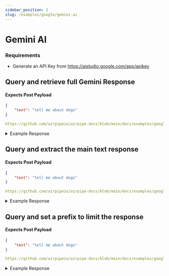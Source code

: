 ```yaml
---
sidebar_position: 2
slug: /examples/google/gemini-ai
---
```


# Gemini AI

### Requirements
- Generate an API Key from https://aistudio.google.com/app/apikey


## Query and retrieve full Gemini Response
#### Expects Post Payload

```json
{
    "text": "tell me about dogs"
}
```

```yml reference title="Query and retrieve full Gemini Response"
https://github.com/airpipeio/airpipe-docs/blob/main/docs/examples/google/configs/gemini-query-full-payload.yml
```

<details>
    <summary>Example Response</summary>
    ```json
    {
        "data": {
            "CheckBody": {
                "time.ms": 0,
                "data": {
                    "text": "tell me about dogs"
                },
                "message": "success"
            },
            "QueryGemini": {
                "time.ms": 4180,
                "data": {
                    "status": 200,
                    "headers": {
                        "content-type": "application/json; charset=UTF-8",
                        "vary": "Origin,Accept-Encoding",
                        "date": "Sun, 29 Sep 2024 15:40:42 GMT",
                        "server": "scaffolding on HTTPServer2",
                        "cache-control": "private",
                        "x-xss-protection": "0",
                        "x-frame-options": "SAMEORIGIN",
                        "x-content-type-options": "nosniff",
                        "server-timing": "gfet4t7; dur=4016",
                        "alt-svc": "h3=\":443\"; ma=2592000,h3-29=\":443\"; ma=2592000",
                        "accept-ranges": "none"
                    },
                    "body": {
                        "candidates": [
                            {
                                "content": {
                                    "parts": [
                                        {
                                            "text": "## Dogs: Man's Best Friend, and More!\n\nDogs, those furry, wagging companions, have been by our side for thousands of years. They're more than just pets; they're loyal friends, helpful assistants, and sometimes even family members. Let's delve into what makes dogs so special:\n\n**Origins and History:**\n\n* **Wolf Ancestry:** Domestic dogs are descended from wolves, with the earliest evidence of domestication dating back 15,000 years.\n* **Evolution:** Over time, dogs evolved to work alongside humans in various roles like hunting, herding, and guarding. This led to the development of different breeds, each with unique physical and behavioral characteristics.\n\n**Breed Diversity:**\n\n* **Over 300 Breeds:** The world boasts a fascinating variety of dog breeds, each with a distinct appearance, temperament, and purpose.\n* **Classifications:** Breeds are categorized based on their size, coat type, and intended roles, like working, herding, sporting, and companion dogs. \n* **Unique Traits:** From tiny Chihuahuas to massive Great Danes, each breed has its own personality and quirks.\n\n**Personality and Behavior:**\n\n* **Social Creatures:** Dogs are highly social animals, forming strong bonds with their human families.\n* **Intelligence and Trainability:** Many dogs are incredibly intelligent and capable of learning complex commands and tricks. \n* **Emotionally Expressive:** Dogs communicate their emotions through body language, vocalizations, and facial expressions.\n* **Individual Differences:**  While certain breeds tend to have specific temperament traits, each dog is an individual with their own unique personality.\n\n**Health and Care:**\n\n* **Lifespan:** Depending on the breed, dogs can live anywhere from 10 to 20 years.\n* **Nutrition and Exercise:** Dogs require a balanced diet and regular exercise to stay healthy and happy.\n* **Grooming:** Different breeds have different grooming needs, ranging from occasional brushing to daily baths.\n* **Veterinary Care:** Regular checkups, vaccinations, and preventative measures are crucial for maintaining good health.\n\n**Beyond Companionship:**\n\n* **Working Dogs:** Dogs play vital roles in various professions, including law enforcement, search and rescue, assistance for individuals with disabilities, and therapy work.\n* **Emotional Support:** Dogs provide emotional support, reduce stress, and improve mental well-being.\n* **Family Members:** For many families, dogs become cherished members, offering unconditional love, companionship, and joy.\n\n**Getting a Dog:**\n\n* **Research:** Before getting a dog, consider your lifestyle, living situation, and the breed's temperament and care requirements.\n* **Adopting:** Consider adopting a dog from a shelter or rescue organization, giving a loving home to a dog in need.\n* **Responsible Ownership:** Be prepared to provide a dog with a safe, loving environment, proper care, and training.\n\nDogs enrich our lives in countless ways. They offer companionship, loyalty, and unconditional love, making them truly deserving of their title: \"Man's Best Friend.\" \n"
                                        }
                                    ],
                                    "role": "model"
                                },
                                "finishReason": "STOP",
                                "index": 0,
                                "safetyRatings": [
                                    {
                                        "category": "HARM_CATEGORY_SEXUALLY_EXPLICIT",
                                        "probability": "NEGLIGIBLE"
                                    },
                                    {
                                        "category": "HARM_CATEGORY_HATE_SPEECH",
                                        "probability": "NEGLIGIBLE"
                                    },
                                    {
                                        "category": "HARM_CATEGORY_HARASSMENT",
                                        "probability": "NEGLIGIBLE"
                                    },
                                    {
                                        "category": "HARM_CATEGORY_DANGEROUS_CONTENT",
                                        "probability": "NEGLIGIBLE"
                                    }
                                ]
                            }
                        ],
                        "usageMetadata": {
                            "promptTokenCount": 4,
                            "candidatesTokenCount": 642,
                            "totalTokenCount": 646
                        }
                    }
                }
            }
        }
    }
    ```
</details>

## Query and extract the main text response
#### Expects Post Payload

```json
{
    "text": "tell me about dogs"
}
```

```yml reference title="List Assistants"
https://github.com/airpipeio/airpipe-docs/blob/main/docs/examples/google/configs/gemini-query-extract-value.yml
```

<details>
    <summary>Example Response</summary>
    ```json
        {
            "data": {
                "CheckBody": {
                    "time.ms": 0,
                    "data": {
                        "text": "tell me about dogs"
                    },
                    "message": "success"
                },
                "QueryGemini": {
                    "time.ms": 4111,
                    "data": "## Dogs: The Best Friends of Humans\n\nDogs, also known as **Canis lupus familiaris**, are domesticated mammals that have been companions to humans for thousands of years. Their loyalty, intelligence, and playful nature have made them beloved pets worldwide.\n\n**Here's a breakdown of some key aspects of dogs:**\n\n**Physical Characteristics:**\n\n* **Size:** Dogs come in a wide range of sizes, from tiny Chihuahuas to massive Great Danes.\n* **Coat:** Dog coats vary in length, texture, and color. Some have short, smooth coats, while others have long, fluffy fur.\n* **Tail:** Most dogs have tails that wag when they are happy. Tail length and shape can vary depending on the breed.\n* **Ears:** Dog ears come in various shapes and sizes, from floppy to erect.\n* **Snout:** Dogs have a strong sense of smell, which is aided by their long, pointed snouts.\n\n**Behavior:**\n\n* **Intelligence:** Dogs are highly intelligent animals, capable of learning complex commands and tasks.\n* **Socialization:** Dogs are social animals that thrive on interaction with humans and other dogs.\n* **Loyalty:** Dogs are known for their loyalty and devotion to their owners.\n* **Playfulness:** Dogs are playful animals that enjoy games and activities.\n* **Training:** Dogs are highly trainable, and with proper training, they can learn a wide range of behaviors.\n\n**Breeds:**\n\nThere are over 300 recognized dog breeds, each with its own unique physical characteristics and temperament. Some popular breeds include:\n\n* **Golden Retriever:** Friendly, intelligent, and eager to please.\n* **Labrador Retriever:** Loyal, playful, and known for their love of water.\n* **German Shepherd:** Intelligent, loyal, and protective.\n* **Poodle:** Intelligent, hypoallergenic, and known for their curly coats.\n* **French Bulldog:** Affectionate, playful, and known for their bat ears.\n\n**Health:**\n\n* **Lifespan:** The average lifespan of a dog is 10-13 years, but some breeds can live longer.\n* **Diet:** Dogs need a balanced diet that is rich in protein, carbohydrates, and essential nutrients.\n* **Exercise:** Most dogs need regular exercise to stay healthy and happy.\n* **Veterinary care:** Regular veterinary checkups and vaccinations are essential for maintaining a dog's health.\n\n**Benefits of Owning a Dog:**\n\n* **Companionship:** Dogs provide companionship and unconditional love.\n* **Stress relief:** Owning a dog can help reduce stress and anxiety.\n* **Exercise and activity:** Dogs encourage their owners to be more active.\n* **Improved mental health:** Studies have shown that owning a dog can improve mental health.\n* **Protection:** Some breeds are known for their protective instincts.\n\n**Conclusion:**\n\nDogs are wonderful companions that offer many benefits to their owners. Whether you're looking for a loyal friend, a playful companion, or a furry family member, there's a dog breed out there for everyone."
                }
            }
        }
    ```
</details>

## Query and set a prefix to limit the response
#### Expects Post Payload

```json
{
    "text": "tell me about dogs"
}
```

```yml reference title="List Assistants"
https://github.com/airpipeio/airpipe-docs/blob/main/docs/examples/google/configs/gemini-query-with-prefix.yml
```

<details>
    <summary>Example Response</summary>
    ```json
        {
            "data": {
                "CheckBody": {
                    "time.ms": 0,
                    "data": {
                        "text": "tell me about dogs"
                    },
                    "message": "success"
                },
                "QueryGemini": {
                    "time.ms": 1907,
                    "data": "Dogs are loyal, furry companions known for their intelligence and love. 🐶 \n"
                }
            }
        }
    ```
</details>